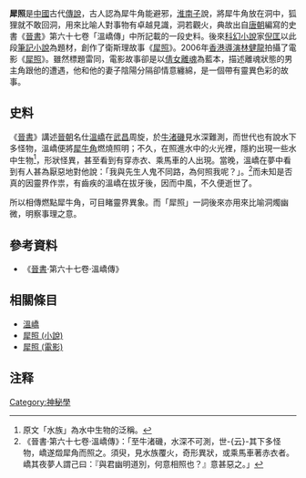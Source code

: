 {{Otheruses|犀照 (消歧義)|subject=「犀照」之本義|other=同名的其它條目描述}}

'''犀照'''是[[中國|中國]]古代[[傳說|傳說]]，古人認為犀牛角能避邪，[[淮南子|淮南子]]說，將犀牛角放在洞中，狐狸就不敢回洞，用來比喻人對事物有卓越見識，洞若觀火，典故出自[[唐朝|唐朝]]編寫的史書《[[晉書|晉書]]》第六十七卷「溫嶠傳」中所記載的一段史料。後來[[科幻小說|科幻小說]]家[[倪匡|倪匡]]以此段[[筆記小說|筆記小說]]為題材，創作了衛斯理故事《[[犀照__(小說)|犀照]]》。2006年[[香港|香港]][[導演|導演]][[林健龍|林健龍]]拍攝了電影《[[犀照_(電影)|犀照]]》。雖然標題雷同，電影故事卻是以[[倩女離魂|倩女離魂]]為藍本，描述離魂狀態的男主角跟他的遭遇，他和他的妻子陰陽分隔卻情意纏綿，是一個帶有靈異色彩的故事。

==史料==
《[[晉書|晉書]]》講述[[晉朝|晉朝]]名仕[[溫嶠|溫嶠]]在[[武昌|武昌]]周旋，於[[牛渚磯|牛渚磯]]見水深難測，而世代也有說水下多怪物，溫嶠便將[[犀牛角|犀牛角]]燃燒照明；不久，在照進水中的火光裡，隱約出現一些水中生物<ref>原文「水族」為水中生物的泛稱。</ref>，形狀怪異，甚至看到有穿赤衣、乘馬車的人出現。當晚，溫嶠在夢中看到有人甚為厭惡地對他說：「我與先生人鬼不同路，為何照我呢？」。<ref>《晉書‧第六十七卷‧溫嶠傳》：「至牛渚磯，水深不可測，世-{云}-其下多怪物，嶠遂燬犀角而照之。須臾，見水族覆火，奇形異狀，或乘馬車著赤衣者。嶠其夜夢人謂己曰：『與君幽明道別，何意相照也？』意甚惡之。」</ref>而未知是否真的因靈界作祟，有齒疾的溫嶠在拔牙後，因而中風，不久便逝世了。

所以相傳燃點犀牛角，可目睹靈界異象。而「犀照」一詞後來亦用來比喻洞燭幽微，明察事理之意。

==參考資料==
*《[[晉書|晉書]]‧第六十七卷‧溫嶠傳》

==相關條目==
*[[溫嶠|溫嶠]]
*[[犀照_(小說)|犀照 (小說)]]
*[[犀照_(電影)|犀照 (電影)]]

==注释==
<div class="references-small">
<references />
</div>

[[Category:神秘學|Category:神秘學]]